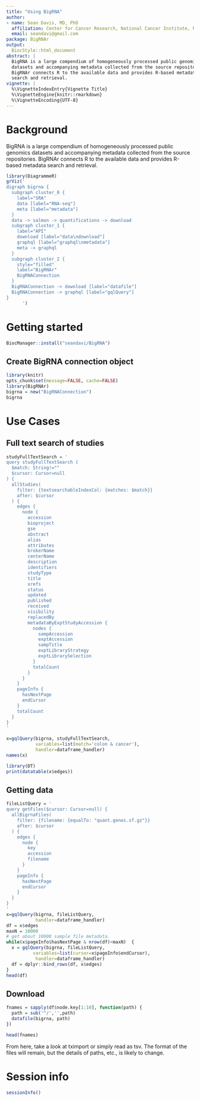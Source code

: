 ```yaml
---
title: "Using BigRNA"
author:
- name: Sean Davis, MD, PhD
  affiliation: Center for Cancer Research, National Cancer Institute, National Institutes of Health, Bethesda, MD
  email: seandavi@gmail.com
package: BigRNAr
output:
  BiocStyle::html_document
abstract: |
  BigRNA is a large compendium of homogeneously processed public genomics 
  datasets and accompanying metadata collected from the source repositories.
  BigRNAr connects R to the available data and provides R-based metadata 
  search and retrieval.
vignette: |
  %\VignetteIndexEntry{Vignette Title}
  %\VignetteEngine{knitr::rmarkdown}
  %\VignetteEncoding{UTF-8}
---
```


# Background

BigRNA is a large compendium of homogeneously processed public genomics 
datasets and accompanying metadata collected from the source repositories.
BigRNAr connects R to the available data and provides R-based metadata 
search and retrieval.

```r
library(DiagrammeR)
grViz('
digraph bigrna {
  subgraph cluster_0 {
    label="SRA"
    data [label="RNA-seq"]
    meta [label="metadata"]
  }
  data -> salmon -> quantifications -> download
  subgraph cluster_1 {
    label="API"
    download [label="data\ndownload"]
    graphql [label="graphql\nmetadata"]
    meta -> graphql
  }
  subgraph cluster_2 {
    style="filled"
    label="BigRNAr"
    BigRNAConnection
  }
  BigRNAConnection -> download [label="datafile"]
  BigRNAConnection -> graphql [label="gqlQuery"]
}
      ')
```



# Getting started

```r
BiocManager::install("seandavi/BigRNA")
```




## Create BigRNA connection object

```r
library(knitr)
opts_chunk$set(message=FALSE, cache=FALSE)
library(BigRNAr)
bigrna = new("BigRNAConnection")
bigrna
```

# Use Cases

## Full text search of studies

```r
studyFullTextSearch = '
query studyFullTextSearch (
  $match: String!=""
  $cursor: Cursor=null
) {
  allStudies(
    filter: {textsearchableIndexCol: {matches: $match}}
    after: $cursor
  ) {
    edges {
      node {
        accession
        bioproject
        gse
        abstract
        alias
        attributes
        brokerName
        centerName
        description
        identifiers
        studyType
        title
        xrefs
        status
        updated
        published
        received
        visibility
        replacedBy
        metadataByExptStudyAccession {
          nodes {
            sampAccession
            exptAccession
            sampTitle
            exptLibraryStrategy
            exptLibrarySelection
          }
          totalCount
        }
      }
    }
    pageInfo {
      hasNextPage
      endCursor
    }
    totalCount
  }
}
'

x=gqlQuery(bigrna, studyFullTextSearch, 
           variables=list(match='colon & cancer'), 
           handler=dataframe_handler)
names(x)
```

```r
library(DT)
print(datatable(x$edges))
```


## Getting data

```r
fileListQuery = '
query getFiles($cursor: Cursor=null) {
  allBigrnaFiles(
    filter: {filename: {equalTo: "quant.genes.sf.gz"}}
    after: $cursor
  ) {
    edges {
      node {
        key
        accession
        filename
      }
    }
    pageInfo {
      hasNextPage
      endCursor
    }
  }
}
'
x=gqlQuery(bigrna, fileListQuery, 
           handler=dataframe_handler)
df = x$edges
maxN = 10000
# get about 10000 sample file metadata.
while(x$pageInfo$hasNextPage & nrow(df)<maxN)  {
  x = gqlQuery(bigrna, fileListQuery, 
          variables=list(cursor=x$pageInfo$endCursor), 
           handler=dataframe_handler)
  df = dplyr::bind_rows(df, x$edges)
}
head(df)
```


## Download



```r
fnames = sapply(df$node.key[1:10], function(path) {
  path = sub('^/','',path)
  datafile(bigrna, path)
})
```

```r
head(fnames)
```

From here, take a look at tximport or simply read as tsv. The format of the files will remain, but the details of paths, etc., is likely to change.


# Session info {.unnumbered}

```r
sessionInfo()
```
